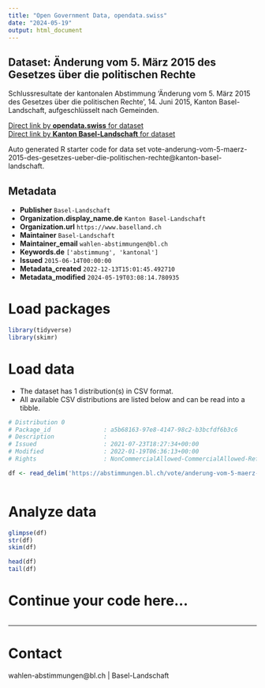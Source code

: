 ```yaml
---
title: "Open Government Data, opendata.swiss"
date: "2024-05-19"
output: html_document
---
```


## Dataset: Änderung vom 5. März 2015 des Gesetzes über die politischen Rechte

Schlussresultate der kantonalen Abstimmung 'Änderung vom 5. März 2015 des Gesetzes über die politischen Rechte', 14. Juni 2015, Kanton Basel-Landschaft, aufgeschlüsselt nach Gemeinden.

[Direct link by **opendata.swiss** for dataset](https://opendata.swiss/de/dataset/anderung-vom-5-marz-2015-des-gesetzes-uber-die-politischen-rechte)<br>
[Direct link by **Kanton Basel-Landschaft** for dataset](https://abstimmungen.bl.ch/vote/anderung-vom-5-maerz-2015-des-gesetzes-ueber-die-politischen-rechte/data)

Auto generated R starter code for data set vote-anderung-vom-5-maerz-2015-des-gesetzes-ueber-die-politischen-rechte@kanton-basel-landschaft.

## Metadata

- **Publisher** `Basel-Landschaft`
- **Organization.display_name.de** `Kanton Basel-Landschaft`
- **Organization.url** `https://www.baselland.ch`
- **Maintainer** `Basel-Landschaft`
- **Maintainer_email** `wahlen-abstimmungen@bl.ch`
- **Keywords.de** `['abstimmung', 'kantonal']`
- **Issued** `2015-06-14T00:00:00`
- **Metadata_created** `2022-12-13T15:01:45.492710`
- **Metadata_modified** `2024-05-19T03:08:14.780935`


# Load packages

```r

library(tidyverse)
library(skimr)

```

# Load data

-   The dataset has 1 distribution(s) in CSV format.
-   All available CSV distributions are listed below and can be read into a tibble.

```r

# Distribution 0
# Package_id               : a5b68163-97e8-4147-98c2-b3bcfdf6b3c6
# Description              : 
# Issued                   : 2021-07-23T18:27:34+00:00
# Modified                 : 2022-01-19T06:36:13+00:00
# Rights                   : NonCommercialAllowed-CommercialAllowed-ReferenceRequired

df <- read_delim('https://abstimmungen.bl.ch/vote/anderung-vom-5-maerz-2015-des-gesetzes-ueber-die-politischen-rechte/data-csv')



```

# Analyze data

```r

glimpse(df)
str(df)
skim(df)

head(df)
tail(df)

```

# Continue your code here...

```r

```

------------------------------------------------------------------------

# Contact

wahlen-abstimmungen@bl.ch | Basel-Landschaft
